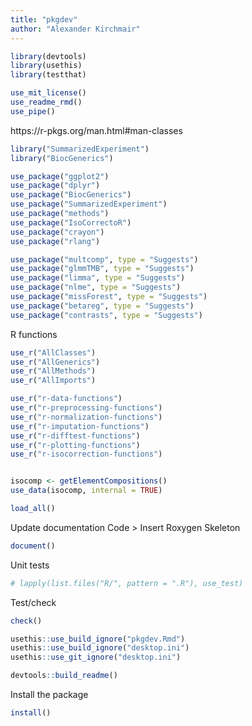 ```yaml
---
title: "pkgdev"
author: "Alexander Kirchmair"
---
```


```r

library(devtools)
library(usethis)
library(testthat)

```


```r

use_mit_license()
use_readme_rmd()
use_pipe()

```






https://r-pkgs.org/man.html#man-classes

```r

library("SummarizedExperiment")
library("BiocGenerics")

```

```r

use_package("ggplot2")
use_package("dplyr")
use_package("BiocGenerics")
use_package("SummarizedExperiment")
use_package("methods")
use_package("IsoCorrectoR")
use_package("crayon")
use_package("rlang")

use_package("multcomp", type = "Suggests")
use_package("glmmTMB", type = "Suggests")
use_package("limma", type = "Suggests")
use_package("nlme", type = "Suggests")
use_package("missForest", type = "Suggests")
use_package("betareg", type = "Suggests")
use_package("contrasts", type = "Suggests")


```






R functions
```r

use_r("AllClasses")
use_r("AllGenerics")
use_r("AllMethods")
use_r("AllImports")

use_r("r-data-functions")
use_r("r-preprocessing-functions")
use_r("r-normalization-functions")
use_r("r-imputation-functions")
use_r("r-difftest-functions")
use_r("r-plotting-functions")
use_r("r-isocorrection-functions")



```




```r

isocomp <- getElementCompositions()
use_data(isocomp, internal = TRUE)

```


```r
load_all()
```


Update documentation
Code > Insert Roxygen Skeleton
```r

document()

```


Unit tests
```r

# lapply(list.files("R/", pattern = ".R"), use_test)

```


Test/check
```r

check()

```




```r

usethis::use_build_ignore("pkgdev.Rmd")
usethis::use_build_ignore("desktop.ini")
usethis::use_git_ignore("desktop.ini")

```




```r

devtools::build_readme()

```


Install the package
```r

install()

```







